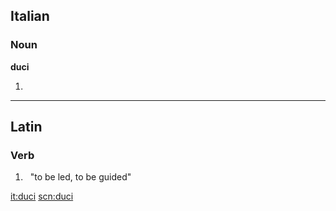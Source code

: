 ==Italian==

===Noun===
'''duci''' {{m}}

# {{plural of|[[duce]]|lang=it}}

----

==Latin==

===Verb===
{{la-verb-form|dūcī}}

# {{conjugation of|duco|dūcō|pres|pass|inf|lang=la}}&nbsp;&nbsp;"to be led, to be guided"

[[it:duci]]
[[scn:duci]]